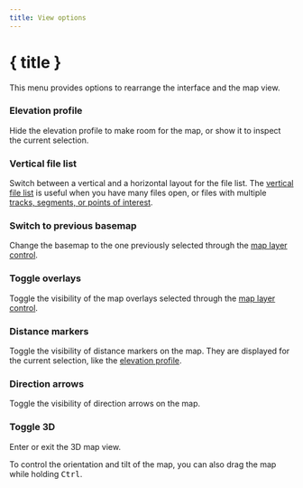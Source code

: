 ```yaml
---
title: View options
---
```


<script lang="ts">
</script>

# { title }

This menu provides options to rearrange the interface and the map view.

### <ChartArea size="16" class="inline-block" style="margin-bottom: 2px" /> Elevation profile

Hide the elevation profile to make room for the map, or show it to inspect the current selection.

### <GalleryVertical size="16" class="inline-block" style="margin-bottom: 2px" /> Vertical file list

Switch between a vertical and a horizontal layout for the file list.
The [vertical file list](../files-and-stats) is useful when you have many files open, or files with multiple [tracks, segments, or points of interest](../gpx).

### <Map size="16" class="inline-block" style="margin-bottom: 2px" /> Switch to previous basemap

Change the basemap to the one previously selected through the [map layer control](../map-controls).

### <Layers2 size="16" class="inline-block" style="margin-bottom: 2px" /> Toggle overlays

Toggle the visibility of the map overlays selected through the [map layer control](../map-controls).

### <Coins size="16" class="inline-block" style="margin-bottom: 2px" /> Distance markers

Toggle the visibility of distance markers on the map.
They are displayed for the current selection, like the [elevation profile](../files-and-stats).

### <Milestone size="16" class="inline-block" style="margin-bottom: 2px" /> Direction arrows

Toggle the visibility of direction arrows on the map.

### <Box size="16" class="inline-block" style="margin-bottom: 2px" /> Toggle 3D

Enter or exit the 3D map view.

<DocsNote>

To control the orientation and tilt of the map, you can also drag the map while holding <kbd>Ctrl</kbd>.

</DocsNote>

